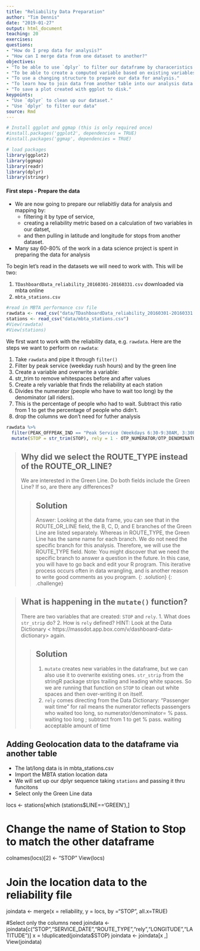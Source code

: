 ```yaml
---
title: "Reliability Data Preparation"
author: "Tim Dennis"
date: "2019-01-27"
output: html_document
teaching: 20
exercises: 
questions:
- "How do I prep data for analysis?"
- "How can I merge data from one dataset to another?"
objectives:
- "To be able to use `dplyr` to filter our dataframe by characeristics in it."
- "To be able to create a computed variable based on existing variables."
- "To use a changing structure to prepare our data for analysis."
- "To learn how to join data from another table into our analysis data."
- "To save a plot created with ggplot to disk."
keypoints:
- "Use `dplyr` to clean up our dataset."
- "Use `dplyr` to filter our data"
source: Rmd
---
```


```r
# Install ggplot and ggmap (this is only required once)
#install.packages('ggplot2', dependencies = TRUE)
#install.packages('ggmap', dependencies = TRUE)
```

```r
# load packages
library(ggplot2)
library(ggmap)
library(readr)
library(dplyr)
library(stringr)
```

#### First steps - Prepare the data

* We are now going to prepare our reliabitliy data for analysis and mapping by: 
  * filtering it by type of service, 
  * creating a reliability metric based on a calculation of two variables in our datset, 
  * and then pulling in latitude and longitude for stops from another dataset.  
* Many say 60-80% of the work in a data science project is spent in preparing the data for analysis 

To begin let's read in the datasets we will need to work with. This will be two:

1. `TDashboardData_reliability_20160301-20160331.csv` downloaded via mbta online
2. `mbta_stations.csv` 


```r
#read in MBTA performance csv file
rawdata <- read_csv("data/TDashboardData_reliability_20160301-20160331.csv")
stations <- read_csv("data/mbta_stations.csv")
#View(rawdata)
#View(stations)
```

We first want to work with the reliability data, e.g. `rawdata`. Here are the steps we want to perform on `rawdata`:

1. Take `rawdata` and pipe it through `filter()`
1. Filter by peak service (weekday rush hours) and by the green line
1. Create a variable and overwrite a variable:
  1. str_trim to remove whitespaces before and after values
  1. Create a rely variable that finds the reliability at each station
1. Divides the numerator (people who have to wait too long) by the denominator (all riders).
1. This is the percentage of people who had to wait. Subtract this ratio from 1 to get the percentage of people who didn't.
1. drop the columns we don't need for futher analysis

```r
rawdata %>% 
  filter(PEAK_OFFPEAK_IND == "Peak Service (Weekdays 6:30-9:30AM, 3:30PM-6:30PM)", ROUTE_TYPE=="Green Line" ) %>% 
  mutate(STOP = str_trim(STOP), rely = 1 - OTP_NUMERATOR/OTP_DENOMINATOR, rely = round(rely, 4))
```


> ## Why did we select the ROUTE_TYPE instead of the ROUTE_OR_LINE?
>
> We are interested in the Green Line. Do both fields include the Green Line? If so, are there any differences?
>
> > ## Solution
> > Answer: Looking at the data frame, you can see that in the ROUTE_OR_LINE field, the B, C, D, and E branches of the Green Line are listed separately. Whereas in ROUTE_TYPE, the Green Line has the same name for each branch. We do not need the specific branch for this analysis. Therefore, we will use the ROUTE_TYPE field. Note: You might discover that we need the specific branch to answer a question in the future. In this case, you will have to go back and edit your R program. This iterative process occurs often in data wrangling, and is another reason to write good comments as you program.
> {: .solution}
{: .challenge}

> ## What is happening in the `mutate()` function? 
> There are two variables that are created: `STOP` and `rely`.
> 1. What does `str_strip` do?
> 2. How is `rely` defined? HINT: Look at the Data Dictionary < https://massdot.app.box.com/v/dashboard-data-dictionary> again.
> 
>> ## Solution
>> 1. `mutate` creates new variables in the dataframe, but we can also use it to overwrite existing ones. `str_strip` from the stringR package strips trailing and leading white spaces. So we are running that function on `STOP` to clean out white spaces and then over-writing it on itself. 
>> 2. `rely` comes directing from the Data Dictionary: 
>> “Passenger wait time” for rail means the numerator reflects passengers who waited too long, so numerator/denominator= % pass. waiting too long ; subtract from 1 to get % pass. waiting acceptable amount of time



## Adding Geolocation data to the dataframe via another table

* The lat/long data is in mbta_stations.csv 
* Import the MBTA station location data
* We will set up our dplyr sequence taking `stations` and passing it thru funcitons
* Select only the Green Line data


locs <- stations[which (stations$LINE=='GREEN'),]

# Change the name of Station to Stop to match the other dataframe
colnames(locs)[2] <- "STOP" 
View(locs)


# Join the location data to the reliability file
joindata <- merge(x = reliability, y = locs, by ="STOP", all.x=TRUE)

#Select only the columns need
joindata <- joindata[c("STOP","SERVICE_DATE","ROUTE_TYPE","rely","LONGITUDE","LATITUDE")]
x = !duplicated(joindata$STOP)
joindata <- joindata[x ,]
View(joindata)

